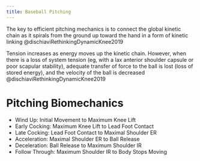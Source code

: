 ```yaml
---
title: Baseball Pitching
---
```



The key to efficient pitching mechanics is to connect the global kinetic chain as it spirals from the ground up toward the hand in a form of kinetic linking @dischiaviRethinkingDynamicKnee2019


Tension increases as energy moves up the kinetic chain. However, when there is a loss of system tension (eg, with a lax anterior shoulder capsule or poor scapular stability), adequate transfer of force to the ball is lost (loss of stored energy), and the velocity of the ball is decreased @dischiaviRethinkingDynamicKnee2019


# Pitching Biomechanics

- Wind Up: Initial Movement to Maximum Knee Lift
- Early Cocking: Maximum Knee Lift to Lead Foot Contact
- Late Cocking: Lead Foot Contact to Maximal Shoulder ER
- Acceleration: Maximal Shoulder ER to Ball Release
- Deceleration: Ball Release to Maximum Shoulder IR
- Follow Through: Maximum Shoulder IR to Body Stops Moving
